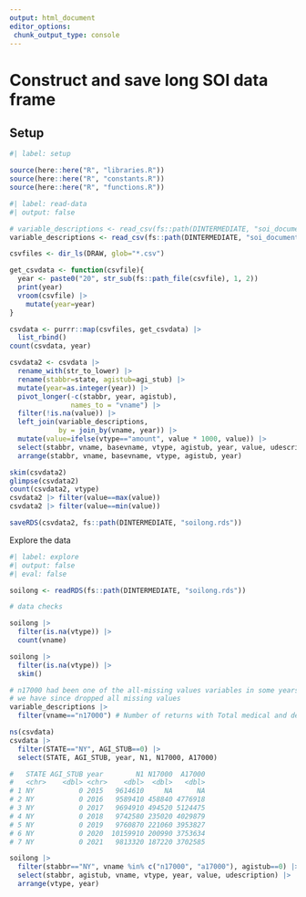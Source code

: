 ```yaml
---
output: html_document
editor_options: 
 chunk_output_type: console
---
```


# Construct and save long SOI data frame

## Setup

```r
#| label: setup

source(here::here("R", "libraries.R"))
source(here::here("R", "constants.R"))
source(here::here("R", "functions.R"))

```


```r
#| label: read-data
#| output: false

# variable_descriptions <- read_csv(fs::path(DINTERMEDIATE, "soi_documentation.csv"))
variable_descriptions <- read_csv(fs::path(DINTERMEDIATE, "soi_documentation_by_year.csv"))

csvfiles <- dir_ls(DRAW, glob="*.csv")

get_csvdata <- function(csvfile){
  year <- paste0("20", str_sub(fs::path_file(csvfile), 1, 2))
  print(year)
  vroom(csvfile) |> 
    mutate(year=year)
}

csvdata <- purrr::map(csvfiles, get_csvdata) |> 
  list_rbind()
count(csvdata, year)

csvdata2 <- csvdata |> 
  rename_with(str_to_lower) |> 
  rename(stabbr=state, agistub=agi_stub) |> 
  mutate(year=as.integer(year)) |> 
  pivot_longer(-c(stabbr, year, agistub),
               names_to = "vname") |> 
  filter(!is.na(value)) |> 
  left_join(variable_descriptions,
            by = join_by(vname, year)) |> 
  mutate(value=ifelse(vtype=="amount", value * 1000, value)) |> 
  select(stabbr, vname, basevname, vtype, agistub, year, value, udescription, description) |> 
  arrange(stabbr, vname, basevname, vtype, agistub, year)

skim(csvdata2)
glimpse(csvdata2)
count(csvdata2, vtype)
csvdata2 |> filter(value==max(value))
csvdata2 |> filter(value==min(value))

saveRDS(csvdata2, fs::path(DINTERMEDIATE, "soilong.rds"))


```

Explore the data

```r
#| label: explore
#| output: false
#| eval: false

soilong <- readRDS(fs::path(DINTERMEDIATE, "soilong.rds"))

# data checks

soilong |>
  filter(is.na(vtype)) |>
  count(vname)

soilong |>
  filter(is.na(vtype)) |> 
  skim()

# n17000 had been one of the all-missing values variables in some years
# we have since dropped all missing values
variable_descriptions |> 
  filter(vname=="n17000") # Number of returns with Total medical and dental expense deduction

ns(csvdata)
csvdata |> 
  filter(STATE=="NY", AGI_STUB==0) |> 
  select(STATE, AGI_STUB, year, N1, N17000, A17000)

#   STATE AGI_STUB year        N1 N17000  A17000
#   <chr>    <dbl> <chr>    <dbl>  <dbl>   <dbl>
# 1 NY           0 2015   9614610     NA      NA
# 2 NY           0 2016   9589410 458840 4776918
# 3 NY           0 2017   9694910 494520 5124475
# 4 NY           0 2018   9742580 235020 4029879
# 5 NY           0 2019   9760870 221060 3953827
# 6 NY           0 2020  10159910 200990 3753634
# 7 NY           0 2021   9813320 187220 3702585

soilong |> 
  filter(stabbr=="NY", vname %in% c("n17000", "a17000"), agistub==0) |> 
  select(stabbr, agistub, vname, vtype, year, value, udescription) |> 
  arrange(vtype, year)



```


